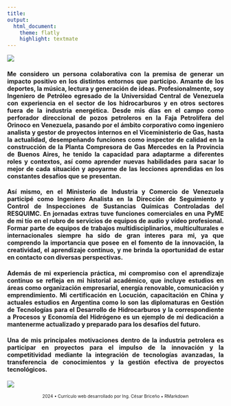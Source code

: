 ---
title: 
output:
  html_document:
    theme: flatly
    highlight: textmate
---

<style>
body {
  text-align: justify;
}
</style>


![](IMÁGENES/Perfil.png)

#### Me considero un persona colaborativa con la premisa de generar un impacto positivo en los distintos entornos que participo. Amante de los deportes, la música, lectura y generación de ideas. Profesionalmente, soy Ingeniero de Petróleo egresado de la Universidad Central de Venezuela con experiencia en el sector de los hidrocarburos y en otros sectores fuera de la industria energética. Desde mis días en el campo como perforador direccional de pozos petroleros en la Faja Petrolífera del Orinoco en Venezuela, pasando por el ámbito corporativo como ingeniero analista y gestor de proyectos internos en el Viceministerio de Gas, hasta la actualidad, desempeñando funciones como inspector de calidad en la construcción de la Planta Compresora de Gas Mercedes en la Provincia de Buenos Aires, he tenido la capacidad para adaptarme a diferentes roles y contextos, así como aprender nuevas habilidades para sacar lo mejor de cada situación y apoyarme de las lecciones aprendidas en los constantes desafíos que se presentan. 


#### Así mismo, en el Ministerio de Industria y Comercio de Venezuela participé como Ingeniero Analista  en la Dirección de Seguimiento y Control de Inspecciones de Sustancias Químicas Controladas del RESQUIMC. En jornadas extras  tuve funciones comerciales en una PyME de mi tío en el rubro de servicios de equipos de audio y vídeo profesional. Formar parte de equipos de trabajos multidisciplinarios, multiculturales e internacionales siempre ha sido de gran interes para mi, ya que comprendo la importancia que posee en el fomento de la innovación, la creatividad, el aprendizaje continuo, y me brinda la oportunidad de estar en contacto con diversas perspectivas. 


#### Además de mi experiencia práctica, mi compromiso con el aprendizaje continuo se refleja en mi historial académico, que incluye estudios en áreas como organización empresarial, energía renovable, comunicación y emprendimiento. Mi certificación en Locución, capacitación en China y actuales estudios en Argentina como lo son las diplomaturas en Gestión de Tecnologías para el Desarrollo de Hidrocarburos y la correspondiente a Procesos y Economía del Hidrógeno es un ejemplo de mi dedicación a mantenerme actualizado y preparado para los desafíos del futuro. 

#### Una de mis principales motivaciones dentro de la industria petrolera es participar en proyectos para el impulso de la innovación y la competitividad mediante la integración de tecnologías avanzadas, la transferencia de conocimientos y la gestión efectiva de proyectos tecnológicos.  


![](IMÁGENES/Banner Linkedin.png)

<footer style="text-align: center;">
<p style="font-size: x-small;"> 2024 • Currículo web desarrollado por Ing. César Briceño  • RMarkdown </p>
</footer>
